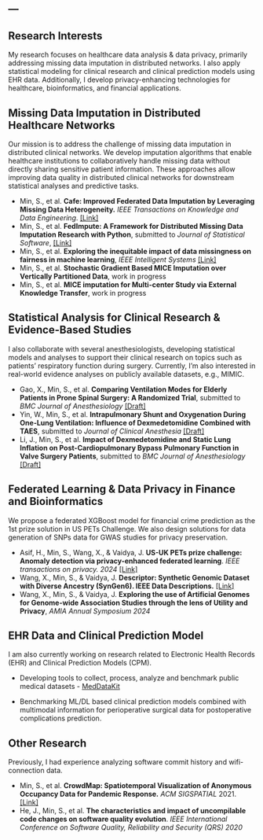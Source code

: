 ---
---

## Research Interests

My research focuses on healthcare data analysis & data privacy, primarily addressing missing data imputation in distributed networks. I also apply statistical modeling for clinical research and clinical prediction models using EHR data. Additionally, I develop privacy-enhancing technologies for healthcare, bioinformatics, and financial applications.

## Missing Data Imputation in Distributed Healthcare Networks

Our mission is to address the challenge of missing data imputation in distributed clinical networks. We develop imputation algorithms that enable healthcare institutions to collaboratively handle missing data without directly sharing sensitive patient information. These approaches allow improving data quality in distributed clinical networks for downstream statistical analyses and predictive tasks.

::: experience-container
::: project
- Min, S., et al. **Cafe: Improved Federated Data Imputation by Leveraging Missing Data Heterogeneity.** *IEEE Transactions on Knowledge and Data Engineering*.  [[Link]](https://ieeexplore.ieee.org/abstract/document/10858753?casa_token=GEo-JrjzP4UAAAAA:5uR0CwXwPfW8Pc1P9ECzlADx71-hulne_hQNJAHxI_P513qTBZHTIoeuer5V8bFOzypxP_6BeGg){target="_blank"}
- Min, S., et al. **FedImpute: A Framework for Distributed Missing Data Imputation Research with Python**, submitted to *Journal of Statistical Software*, [[Link]](https://idsla.github.io/FedImpute/){target="_blank"}
- Min, S., et al. **Exploring the inequitable impact of data missingness on fairness in machine learning**, *IEEE Intelligent Systems* [[Link]](./papers/fairness.pdf){target="_blank"}
- Min, S., et al. **Stochastic Gradient Based MICE Imputation over Vertically Partitioned Data**, work in progress
- Min, S., et al. **MICE imputation for Multi-center Study via External Knowledge Transfer**, work in progress
<!-- - **Cafe: Improved Federated Data Imputation by Leveraging Missing Data Heterogeneity.** *IEEE Transactions on Knowledge and Data Engineering*.  [[Link]](https://ieeexplore.ieee.org/abstract/document/10858753?casa_token=GEo-JrjzP4UAAAAA:5uR0CwXwPfW8Pc1P9ECzlADx71-hulne_hQNJAHxI_P513qTBZHTIoeuer5V8bFOzypxP_6BeGg){target="_blank"}
- **FedImpute: A Framework for Distributed Missing Data Imputation Research with Python**, submitted to *Journal of Statistical Software*, [[Link]](https://idsla.github.io/FedImpute/){target="_blank"}
- **Exploring the inequitable impact of data missingness on fairness in machine learning**, under review by *IEEE Intelligent Systems*
- **Stochastic Gradient Based MICE Imputation over Vertically Partitioned Data**, work in progress
- **MICE imputation for Multi-center Study via External Knowledge Transfer**, work in progress -->
:::
::::

## Statistical Analysis for Clinical Research & Evidence-Based Studies

I also collaborate with several anesthesiologists, developing statistical models and analyses to support their clinical research on topics such as patients' respiratory function during surgery. Currently, I'm also interested in real-world evidence analyses on publicly available datasets, e.g., MIMIC.

::: experience-container
::: project
- Gao, X., Min, S., et al. **Comparing Ventilation Modes for Elderly Patients in Prone Spinal Surgery: A Randomized Trial**, submitted to *BMC Journal of Anesthesiology*  [[Draft]](./papers/Paper_1.pdf){target="_blank"}
- Yin, W., Min, S., et al. **Intrapulmonary Shunt and Oxygenation During One-Lung Ventilation: Influence of Dexmedetomidine Combined with TAES**, submitted to *Journal of Clinical Anesthesia*  [[Draft]](./papers/Paper_2.pdf){target="_blank"}
- Li, J., Min, S., et al. **Impact of Dexmedetomidine and Static Lung Inflation on Post-Cardiopulmonary Bypass Pulmonary Function in Valve Surgery Patients**, submitted to *BMC Journal of Anesthesiology*  [[Draft]]()
<!-- - **Comparing Ventilation Modes for Elderly Patients in Prone Spinal Surgery: A Randomized Trial**, submitted to *BMC Journal of Anesthesiology* (work with Xin Gao)  [[Draft]](./papers/Paper_1.pdf){target="_blank"}
- **Intrapulmonary Shunt and Oxygenation During One-Lung Ventilation: Influence of Dexmedetomidine Combined with TAES**, submitted to *Journal of Clinical Anesthesia*  (work with Yinjuan Wei) [[Draft]]()
- **Impact of Dexmedetomidine and Static Lung Inflation on Post-Cardiopulmonary Bypass Pulmonary Function in Valve Surgery Patients**, submitted to *BMC Journal of Anesthesiology* (work with Juanchang Li) [[Draft]]() -->
:::
::::

## Federated Learning & Data Privacy in Finance and Bioinformatics

We propose a federated XGBoost model for financial crime prediction as the 1st prize solution in US PETs Challenge. We also design solutions for data generation of SNPs data for GWAS studies for privacy preservation.

::: experience-container
::: project
- Asif, H., Min, S., Wang, X., & Vaidya, J. **US-UK PETs prize challenge: Anomaly detection via privacy-enhanced federated learning**. *IEEE transactions on privacy. 2024*  [[Link]](https://ieeexplore.ieee.org/stamp/stamp.jsp?arnumber=10507758){target="_blank"}
- Wang, X., Min, S., & Vaidya, J. **Descriptor: Synthetic Genomic Dataset with Diverse Ancestry (SynGen6). IEEE Data Descriptions.**  [[Link]](https://ieeexplore.ieee.org/stamp/stamp.jsp?arnumber=10768919){target="_blank"}
- Wang, X., Min, S., & Vaidya, J. **Exploring the use of Artificial Genomes for Genome-wide Association Studies through the lens of Utility and Privacy**, *AMIA Annual Symposium 2024*
:::
::::

## EHR Data and Clinical Prediction Model

I am also currently working on research related to Electronic Health Records (EHR) and Clinical Prediction Models (CPM).

::: experience-container
::: project
- Developing tools to collect, process, analyze and benchmark public medical datasets - [MedDataKit](https://github.com/sitaomin1994/MedicalDataKit){target="_blank"}

- Benchmarking ML/DL based clinical prediction models combined with multimodal information for perioperative surgical data for postoperative complications prediction.
:::
::::

## Other Research

Previously, I had experience analyzing software commit history and wifi-connection data.

::: experience-container
::: project
- Min, S., et al. **CrowdMap: Spatiotemporal Visualization of Anonymous Occupancy Data for Pandemic Response.** *ACM SIGSPATIAL* 2021.  [[Link]](https://dl.acm.org/doi/pdf/10.1145/3474717.3484269){target="_blank"}
- He, J., Min, S., et al. **The characteristics and impact of uncompilable code changes on software quality evolution**. *IEEE International Conference on Software Quality, Reliability and Security (QRS) 2020*
:::
::::




